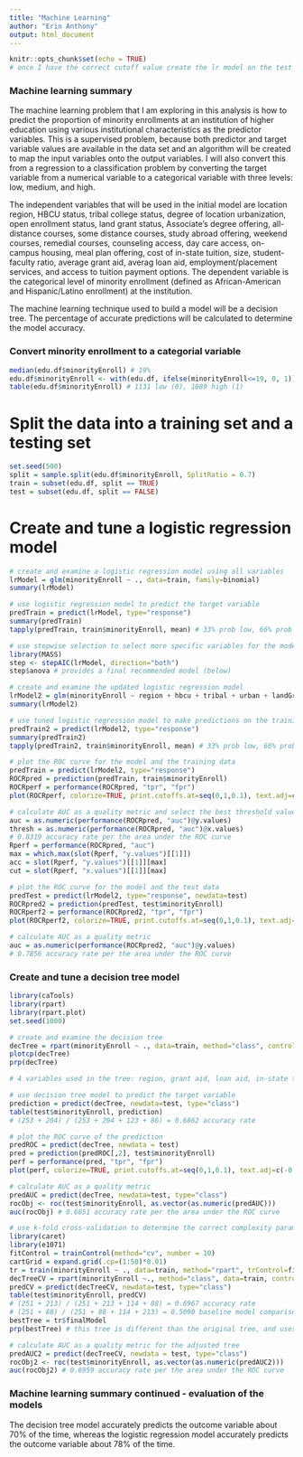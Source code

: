 ```yaml
---
title: "Machine Learning"
author: "Erin Anthony"
output: html_document
---
```


```r
knitr::opts_chunk$set(echo = TRUE)
# once I have the correct cutoff value create the lr model on the test data
```

### Machine learning summary

The machine learning problem that I am exploring in this analysis is how to predict the proportion of minority enrollments at an institution of higher education using various institutional characteristics as the predictor variables. This is a supervised problem, because both predictor and target variable values are available in the data set and an algorithm will be created to map the input variables onto the output variables. I will also convert this from a regression to a classification problem by converting the target variable from a numerical variable to a categorical variable with three levels: low, medium, and high.

The independent variables that will be used in the initial model are location region, HBCU status, tribal college status, degree of location urbanization, open enrollment status, land grant status, Associate's degree offering, all-distance courses, some distance courses, study abroad offering, weekend courses, remedial courses, counseling access, day care access, on-campus housing, meal plan offering, cost of in-state tuition, size, student-faculty ratio, average grant aid, averag loan aid, employment/placement services, and access to tuition payment options. The dependent variable is the categorical level of minority enrollment (defined as African-American and Hispanic/Latino enrollment) at the institution. 

The machine learning technique used to build a model will be a decision tree. The percentage of accurate predictions will be calculated to determine the model accuracy. 

### Convert minority enrollment to a categorial variable
```r
median(edu.df$minorityEnroll) # 19%
edu.df$minorityEnroll <- with(edu.df, ifelse(minorityEnroll<=19, 0, 1))
table(edu.df$minorityEnroll) # 1131 low (0), 1089 high (1)
```

# Split the data into a training set and a testing set
```r
set.seed(500)
split = sample.split(edu.df$minorityEnroll, SplitRatio = 0.7)
train = subset(edu.df, split == TRUE)
test = subset(edu.df, split == FALSE)
```

# Create and tune a logistic regression model 
```r
# create and examine a logistic regression model using all variables
lrModel = glm(minorityEnroll ~ ., data=train, family=binomial)
summary(lrModel)

# use logistic regression model to predict the target variable
predTrain = predict(lrModel, type="response")
summary(predTrain)
tapply(predTrain, train$minorityEnroll, mean) # 33% prob low, 66% prob high

# use stepwise selection to select more specific variables for the model
library(MASS)
step <- stepAIC(lrModel, direction="both")
step$anova # provides a final recommended model (below)

# create and examine the updated logistic regression model
lrModel2 = glm(minorityEnroll ~ region + hbcu + tribal + urban + landGrant + partDistance + studyAbroad + weekend + remedial + mealPlan + facultyRatio + loanAid + placeEmploy + tuitionOptions, data=train, family=binomial)
summary(lrModel2)

# use tuned logistic regression model to make predictions on the training data
predTrain2 = predict(lrModel2, type="response")
summary(predTrain2)
tapply(predTrain2, train$minorityEnroll, mean) # 33% prob low, 66% prob high

# plot the ROC curve for the model and the training data
predTrain = predict(lrModel2, type="response")
ROCRpred = prediction(predTrain, train$minorityEnroll)
ROCRperf = performance(ROCRpred, "tpr", "fpr")
plot(ROCRperf, colorize=TRUE, print.cutoffs.at=seq(0,1,0.1), text.adj=c(-0.2,1.7))

# calculate AUC as a quality metric and select the best threshold value
auc = as.numeric(performance(ROCRpred, "auc")@y.values)
thresh = as.numeric(performance(ROCRpred, "auc")@x.values)
# 0.8319 accuracy rate per the area under the ROC curve
Rperf = performance(ROCRpred, "auc")
max = which.max(slot(Rperf, "y.values")[[1]])
acc = slot(Rperf, "y.values")[[1]][max]
cut = slot(Rperf, "x.values")[[1]][max]

# plot the ROC curve for the model and the test data
predTest = predict(lrModel2, type="response", newdata=test)
ROCRpred2 = prediction(predTest, test$minorityEnroll)
ROCRperf2 = performance(ROCRpred2, "tpr", "fpr")
plot(ROCRperf2, colorize=TRUE, print.cutoffs.at=seq(0,1,0.1), text.adj=c(-0.2,1.7))

# calculate AUC as a quality metric
auc = as.numeric(performance(ROCRpred2, "auc")@y.values)
# 0.7856 accuracy rate per the area under the ROC curve
```

### Create and tune a decision tree model 
```r
library(caTools)
library(rpart)
library(rpart.plot)
set.seed(1000)

# create and examine the decision tree
decTree = rpart(minorityEnroll ~ ., data=train, method="class", control=rpart.control(minbucket=25))
plotcp(decTree)
prp(decTree)

# 4 variables used in the tree: region, grant aid, loan aid, in-state tuition

# use decision tree model to predict the target variable
prediction = predict(decTree, newdata=test, type="class")
table(test$minorityEnroll, prediction)
# (253 + 204) / (253 + 204 + 123 + 86) = 0.6862 accuracy rate

# plot the ROC curve of the prediction
predROC = predict(decTree, newdata = test)
pred = prediction(predROC[,2], test$minorityEnroll)
perf = performance(pred, "tpr", "fpr")
plot(perf, colorize=TRUE, print.cutoffs.at=seq(0,1,0.1), text.adj=c(-0.2,1.7))

# calculate AUC as a quality metric
predAUC = predict(decTree, newdata=test, type="class")
rocObj <- roc(test$minorityEnroll, as.vector(as.numeric(predAUC)))
auc(rocObj) # 0.6851 accuracy rate per the area under the ROC curve

# use k-fold cross-validation to determine the correct complexity parameter
library(caret)
library(e1071)
fitControl = trainControl(method="cv", number = 10)
cartGrid = expand.grid(.cp=(1:50)*0.01)
tr = train(minorityEnroll ~ ., data=train, method="rpart", trControl=fitControl, tuneGrid=cartGrid) # cp = 0.01
decTreeCV = rpart(minorityEnroll ~., method="class", data=train, control=rpart.control(cp=0.01))
predCV = predict(decTreeCV, newdata=test, type="class")
table(test$minorityEnroll, predCV)
# (251 + 213) / (251 + 213 + 114 + 88) = 0.6967 accuracy rate 
# (251 + 88) / (251 + 88 + 114 + 213) = 0.5090 baseline model comparison
bestTree = tr$finalModel
prp(bestTree) # this tree is different than the original tree, and uses the 5 independent variables loan aid, region, in-state tuition, meal plan, and degree of urbanization

# calculate AUC as a quality metric for the adjusted tree
predAUC2 = predict(decTreeCV, newdata = test, type="class")
rocObj2 <- roc(test$minorityEnroll, as.vector(as.numeric(predAUC2)))
auc(rocObj2) # 0.6959 accuracy rate per the area under the ROC curve
```

### Machine learning summary continued - evaluation of the models

The decision tree model accurately predicts the outcome variable about 70% of the time, whereas the logistic regression model accurately predicts the outcome variable about 78% of the time.